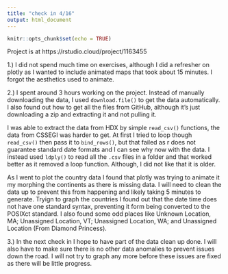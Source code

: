 ```yaml
---
title: "check in 4/16"
output: html_document
---
```


```r
knitr::opts_chunk$set(echo = TRUE)
```

Project is at https://rstudio.cloud/project/1163455

1.) I did not spend much time on exercises, although I did a refresher on plotly as I wanted to include animated maps that took about 15 minutes.  I forgot the aesthetics used to animate.

2.) I spent around 3 hours working on the project.  Instead of manually downloading the data, I used `download.file()` to get the data automatically.  I also found out how to get all the files from GitHub, although it's just downloading a zip and extracting it and not pulling it.

I was able to extract the data from HDX by simple `read_csv()` functions, the data from CSSEGI was harder to get.  At first I tried to loop though `read_csv()` then pass it to `bind_rows()`, but that failed as r does not guarantee standard date formats and I can see why now with the data.  I instead used `ldply()` to read all the `.csv` files in a folder and that worked better as it removed a loop function.  Although, I did not like that it is older.

As I went to plot the country data I found that plotly was trying to animate it my morphing the continents as there is missing data.  I will need to clean the data up to prevent this from happening and likely taking 5 minutes to generate.  Tryign to graph the countries I found out that the date time does not have one standard syntax, preventing it form being converted to the POSIXct standard.  I also found some odd places like Unknown Location, MA; Unassigned Location, VT; Unassigned Location, WA; and Unassigned Location (From Diamond Princess).

3.) In the next check in I hope to have part of the data clean up done. I will also have to make sure there is no other data anomalies to prevent issues down the road.  I will not try to graph any more before these issues are fixed as there will be little progress.
